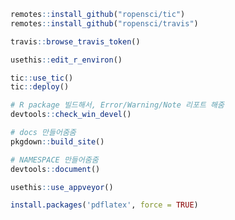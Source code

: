 ``` r
remotes::install_github("ropensci/tic")
remotes::install_github("ropensci/travis")
```

``` r
travis::browse_travis_token()
```

``` r
usethis::edit_r_environ()
```
``` r
tic::use_tic()
tic::deploy()
```

``` r
# R package 빌드해서, Error/Warning/Note 리포트 해줌
devtools::check_win_devel()
```

``` r
# docs 만들어줌줌
pkgdown::build_site()
```

``` r
# NAMESPACE 만들어줌줌
devtools::document()
```

``` r
usethis::use_appveyor()
```

``` r
install.packages('pdflatex', force = TRUE)
```

